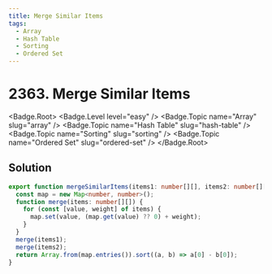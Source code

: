 ```yaml
---
title: Merge Similar Items
tags:
  - Array
  - Hash Table
  - Sorting
  - Ordered Set
---
```


# 2363. Merge Similar Items

<Badge.Root>
  <Badge.Level level="easy" />
  <Badge.Topic name="Array" slug="array" />
  <Badge.Topic name="Hash Table" slug="hash-table" />
  <Badge.Topic name="Sorting" slug="sorting" />
  <Badge.Topic name="Ordered Set" slug="ordered-set" />
</Badge.Root>

## Solution

```typescript filename="solution.ts" copy
export function mergeSimilarItems(items1: number[][], items2: number[][]): number[][] {
  const map = new Map<number, number>();
  function merge(items: number[][]) {
    for (const [value, weight] of items) {
      map.set(value, (map.get(value) ?? 0) + weight);
    }
  }
  merge(items1);
  merge(items2);
  return Array.from(map.entries()).sort((a, b) => a[0] - b[0]);
}
```

<ProblemLink
  codingSite="leetcode"
  href="https://leetcode.com/problems/merge-similar-items"
  title="Merge Similar Items"
/>
